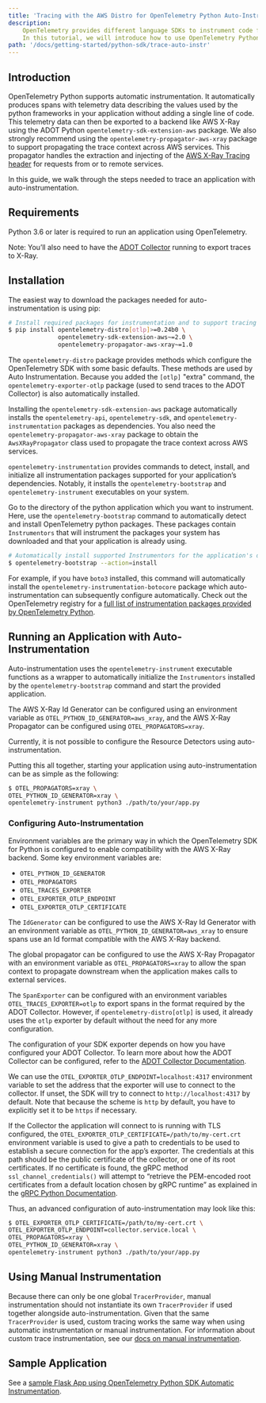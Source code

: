 ```yaml
---
title: 'Tracing with the AWS Distro for OpenTelemetry Python Auto-Instrumentation and X-Ray'
description:
    OpenTelemetry provides different language SDKs to instrument code for collecting telemetry data in the application.
    In this tutorial, we will introduce how to use OpenTelemetry Python SDK for traces and metrics instrumentation in the application...
path: '/docs/getting-started/python-sdk/trace-auto-instr'
---
```



## Introduction

OpenTelemetry Python supports automatic instrumentation. It automatically produces spans with telemetry data describing the values used by the python frameworks in your application without adding a single line of code. This telemetry data can then be exported to a backend like AWS X-Ray using the ADOT Python `opentelemetry-sdk-extension-aws` package. We also strongly recommend using the `opentelemetry-propagator-aws-xray` package to support propagating the trace context across AWS services. This propagator handles the extraction and injecting of the [AWS X-Ray Tracing header](https://docs.aws.amazon.com/xray/latest/devguide/xray-concepts.html#xray-concepts-tracingheader) for requests from or to remote services.

In this guide, we walk through the steps needed to trace an application with auto-instrumentation.

<SectionSeparator />

## Requirements

Python 3.6 or later is required to run an application using OpenTelemetry.

Note: You’ll also need to have the [ADOT Collector](https://aws-otel.github.io/docs/getting-started/collector) running to export traces to X-Ray.

<SectionSeparator />

## Installation

The easiest way to download the packages needed for auto-instrumentation is using pip:

```bash
# Install required packages for instrumentation and to support tracing with AWS X-Ray
$ pip install opentelemetry-distro[otlp]>=0.24b0 \
              opentelemetry-sdk-extension-aws~=2.0 \
              opentelemetry-propagator-aws-xray~=1.0
```

The `opentelemetry-distro` package provides methods which configure the OpenTelemetry SDK with some basic defaults. These methods are used by Auto Instrumentation. Because you added the `[otlp]` "extra" command, the `opentelemetry-exporter-otlp` package (used to send traces to the ADOT Collector) is also automatically installed.

Installing the `opentelemetry-sdk-extension-aws` package automatically installs the `opentelemetry-api`, `opentelemetry-sdk`, and `opentelemetry-instrumentation` packages as dependencies. You also need the `opentelemetry-propagator-aws-xray` package to obtain the `AwsXRayPropagator` class used to propagate the trace context across AWS services.

`opentelemetry-instrumentation` provides commands to detect, install, and initialize all instrumentation packages supported for your application’s dependencies. Notably, it installs the `opentelemetry-bootstrap` and `opentelemetry-instrument` executables on your system.

Go to the directory of the python application which you want to instrument. Here, use the `opentelemetry-bootstrap` command to automatically detect and install OpenTelemetry python packages. These packages contain `Instrumentors` that will instrument the packages your system has downloaded and that your application is already using.

```bash
# Automatically install supported Instrumentors for the application's dependencies
$ opentelemetry-bootstrap --action=install
```

For example, if you have `boto3` installed, this command will automatically install the `opentelemetry-instrumentation-botocore` package which auto-instrumentation can subsequently configure automatically. Check out the OpenTelemetry registry for a [full list of instrumentation packages provided by OpenTelemetry Python](https://opentelemetry.io/registry/?s=&component=instrumentation&language=python).

## Running an Application with Auto-Instrumentation

Auto-instrumentation uses the `opentelemetry-instrument` executable functions as a wrapper to automatically initialize the `Instrumentors` installed by the `opentelemetry-bootstrap` command and start the provided application.

The AWS X-Ray Id Generator can be configured using an environment variable as `OTEL_PYTHON_ID_GENERATOR=aws_xray`, and the AWS X-Ray Propagator can be configured using `OTEL_PROPAGATORS=xray`.

Currently, it is not possible to configure the Resource Detectors using auto-instrumentation.

Putting this all together, starting your application using auto-instrumentation can be as simple as the following:

```bash
$ OTEL_PROPAGATORS=xray \
OTEL_PYTHON_ID_GENERATOR=xray \
opentelemetry-instrument python3 ./path/to/your/app.py
```

### Configuring Auto-Instrumentation

Environment variables are the primary way in which the OpenTelemetry SDK for Python is configured to enable compatibility with the AWS X-Ray backend. Some key environment variables are:

* `OTEL_PYTHON_ID_GENERATOR`
* `OTEL_PROPAGATORS`
* `OTEL_TRACES_EXPORTER`
* `OTEL_EXPORTER_OTLP_ENDPOINT`
* `OTEL_EXPORTER_OTLP_CERTIFICATE`

The `IdGenerator` can be configured to use the AWS X-Ray Id Generator with an environment variable as `OTEL_PYTHON_ID_GENERATOR=aws_xray` to ensure spans use an Id format compatible with the AWS X-Ray backend.

The global propagator can be configured to use the AWS X-Ray Propagator with an environment variable as `OTEL_PROPAGATORS=xray` to allow the span context to propagate downstream when the application makes calls to external services.

The `SpanExporter` can be configured with an environment variables `OTEL_TRACES_EXPORTER=otlp` to export spans in the format required by the ADOT Collector. However, if `opentelemetry-distro[otlp]` is used, it already uses the `otlp` exporter by default without the need for any more configuration.

The configuration of your SDK exporter depends on how you have configured your ADOT Collector. To learn more about how the ADOT Collector can be configured, refer to the [ADOT Collector Documentation](https://aws-otel.github.io/docs/getting-started/collector).

We can use the `OTEL_EXPORTER_OTLP_ENDPOINT=localhost:4317` environment variable to set the address that the exporter will use to connect to the collector. If unset, the SDK will try to connect to `http://localhost:4317` by default. Note that because the scheme is `http` by default, you have to explicitly set it to be `https` if necessary.

If the Collector the application will connect to is running with TLS configured, the `OTEL_EXPORTER_OTLP_CERTIFICATE=/path/to/my-cert.crt` environment variable is used to give a path to credentials to be used to establish a secure connection for the app’s exporter. The credentials at this path should be the public certificate of the collector, or one of its root certificates. If no certificate is found, the gRPC method `ssl_channel_credentials()` will attempt to “retrieve the PEM-encoded root certificates from a default location chosen by gRPC runtime” as explained in the [gRPC Python Documentation](https://grpc.github.io/grpc/python/grpc.html?highlight=ssl_channel_credentials).

Thus, an advanced configuration of auto-instrumentation may look like this:

```bash
$ OTEL_EXPORTER_OTLP_CERTIFICATE=/path/to/my-cert.crt \
OTEL_EXPORTER_OTLP_ENDPOINT=collector.service.local \
OTEL_PROPAGATORS=xray \
OTEL_PYTHON_ID_GENERATOR=xray \
opentelemetry-instrument python3 ./path/to/your/app.py
```

<SectionSeparator />

## Using Manual Instrumentation

Because there can only be one global `TracerProvider`, manual instrumentation should not instantiate its own `TracerProvider` if used together alongside auto-instrumentation. Given that the same `TracerProvider` is used, custom tracing works the same way when using automatic instrumentation or manual instrumentation. For information about custom trace instrumentation, see our [docs on manual instrumentation](/docs/getting-started/python-sdk/trace-manual-instr).

<SectionSeparator />

## Sample Application

See a [sample Flask App using OpenTelemetry Python SDK Automatic Instrumentation](https://github.com/aws-observability/aws-otel-python/tree/main/integration-test-apps/auto-instrumentation/flask).
